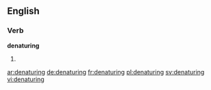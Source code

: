 ==English==

===Verb===
'''denaturing'''

# {{present participle of|denature}}

[[ar:denaturing]]
[[de:denaturing]]
[[fr:denaturing]]
[[pl:denaturing]]
[[sv:denaturing]]
[[vi:denaturing]]